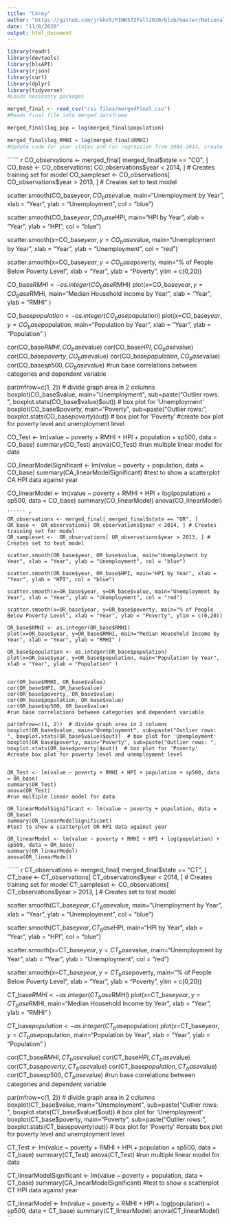 ```yaml
---
title: "Corey"
author: "https://github.com/jrkkv5/FIN6572Fall2020/blob/master/National%20Debt/importNationalDebt.Rmd"
date: "11/8/2020"
output: html_document
---
```


``` r
library(readr)
library(devtools)
library(blsAPI)
library(rjson)
library(curl)
library(dplyr)
library(tidyverse)
#Loads necessary packages

merged_final <- read_csv("csv files/mergedFinal.csv")
#Reads final file into merged dataframe

merged_final$log_pop = log(merged_final$population)

merged_final$log_RMHI = log(merged_final$RMHI)
#Update code for your states and run regression from 1984-2014, create some basic plots, etc.

```

`````` r

CO_observations <- merged_final[ merged_final$state == "CO", ]
CO_base <- CO_observations[ CO_observations$year < 2014, ] # Creates training set for model
CO_sampleset <-  CO_observations[ CO_observations$year > 2013, ] # Creates set to test model

scatter.smooth(CO_base$year, CO_base$value, main="Unemployment by Year", xlab = "Year", ylab = "Unemployment", col = "blue")

scatter.smooth(CO_base$year, CO_base$HPI, main="HPI by Year", xlab = "Year", ylab = "HPI", col = "blue")

scatter.smooth(x=CO_base$year, y=CO_base$value, main="Unemployment by Year", xlab = "Year", ylab = "Unemployment", col = "red")

scatter.smooth(x=CO_base$year, y=CO_base$poverty, main="% of People Below Poverty Level", xlab = "Year", ylab = "Poverty", ylim = c(0,20))

CO_base$RMHI <- as.integer(CO_base$RMHI)
plot(x=CO_base$year, y=CO_base$RMHI, main="Median Household Income by Year", xlab = "Year", ylab = "RMHI" )

CO_base$population <- as.integer(CO_base$population)
plot(x=CO_base$year, y=CO_base$population, main="Population by Year", xlab = "Year", ylab = "Population" )


cor(CO_base$RMHI, CO_base$value)
cor(CO_base$HPI, CO_base$value)
cor(CO_base$poverty, CO_base$value)
cor(CO_base$population, CO_base$value)
cor(CO_base$sp500, CO_base$value)
#run base correlations between categories and dependent variable

par(mfrow=c(1, 2))  # divide graph area in 2 columns
boxplot(CO_base$value, main="Unemployment", sub=paste("Outlier rows: ", boxplot.stats(CO_base$value)$out))  # box plot for 'Unemployment'
boxplot(CO_base$poverty, main="Poverty", sub=paste("Outlier rows: ", boxplot.stats(CO_base$poverty)$out))  # box plot for 'Poverty'
#create box plot for poverty level and unemployment level


CO_Test <- lm(value ~ poverty + RMHI + HPI + population + sp500, data = CO_base)
summary(CO_Test)
anova(CO_Test)
#run multiple linear model for data

CO_linearModelSignificant <- lm(value ~ poverty + population, data = CO_base)
summary(CA_linearModelSignificant)
#test to show a scatterplot CA HPI data against year

CO_linearModel <- lm(value ~ poverty + RMHI + HPI + log(population) + sp500, data = CO_base)
summary(CO_linearModel)
anova(CO_linearModel)
```
`````` r
OR_observations <- merged_final[ merged_final$state == "OR", ]
OR_base <- OR_observations[ OR_observations$year < 2014, ] # Creates training set for model
OR_sampleset <-  OR_observations[ OR_observations$year > 2013, ] # Creates set to test model

scatter.smooth(OR_base$year, OR_base$value, main="Unemployment by Year", xlab = "Year", ylab = "Unemployment", col = "blue")

scatter.smooth(OR_base$year, OR_base$HPI, main="HPI by Year", xlab = "Year", ylab = "HPI", col = "blue")

scatter.smooth(x=OR_base$year, y=OR_base$value, main="Unemployment by Year", xlab = "Year", ylab = "Unemployment", col = "red")

scatter.smooth(x=OR_base$year, y=OR_base$poverty, main="% of People Below Poverty Level", xlab = "Year", ylab = "Poverty", ylim = c(0,20))

OR_base$RMHI <- as.integer(OR_base$RMHI)
plot(x=OR_base$year, y=OR_base$RMHI, main="Median Household Income by Year", xlab = "Year", ylab = "RMHI" )

OR_base$population <- as.integer(OR_base$population)
plot(x=OR_base$year, y=OR_base$population, main="Population by Year", xlab = "Year", ylab = "Population" )


cor(OR_base$RMHI, OR_base$value)
cor(OR_base$HPI, OR_base$value)
cor(OR_base$poverty, OR_base$value)
cor(OR_base$population, OR_base$value)
cor(OR_base$sp500, OR_base$value)
#run base correlations between categories and dependent variable

par(mfrow=c(1, 2))  # divide graph area in 2 columns
boxplot(OR_base$value, main="Unemployment", sub=paste("Outlier rows: ", boxplot.stats(OR_base$value)$out))  # box plot for 'Unemployment'
boxplot(OR_base$poverty, main="Poverty", sub=paste("Outlier rows: ", boxplot.stats(OR_base$poverty)$out))  # box plot for 'Poverty'
#create box plot for poverty level and unemployment level


OR_Test <- lm(value ~ poverty + RMHI + HPI + population + sp500, data = OR_base)
summary(OR_Test)
anova(OR_Test)
#run multiple linear model for data

OR_linearModelSignificant <- lm(value ~ poverty + population, data = OR_base)
summary(OR_linearModelSignificant)
#test to show a scatterplot OR HPI data against year

OR_linearModel <- lm(value ~ poverty + RMHI + HPI + log(population) + sp500, data = OR_base)
summary(OR_linearModel)
anova(OR_linearModel)
```

`````` r

CT_observations <- merged_final[ merged_final$state == "CT", ]
CT_base <- CT_observations[ CT_observations$year < 2014, ] # Creates training set for model
CT_sampleset <-  CO_observations[ CT_observations$year > 2013, ] # Creates set to test model

scatter.smooth(CT_base$year, CT_base$value, main="Unemployment by Year", xlab = "Year", ylab = "Unemployment", col = "blue")

scatter.smooth(CT_base$year, CT_base$HPI, main="HPI by Year", xlab = "Year", ylab = "HPI", col = "blue")

scatter.smooth(x=CT_base$year, y=CT_base$value, main="Unemployment by Year", xlab = "Year", ylab = "Unemployment", col = "red")

scatter.smooth(x=CT_base$year, y=CT_base$poverty, main="% of People Below Poverty Level", xlab = "Year", ylab = "Poverty", ylim = c(0,20))

CT_base$RMHI <- as.integer(CT_base$RMHI)
plot(x=CT_base$year, y=CT_base$RMHI, main="Median Household Income by Year", xlab = "Year", ylab = "RMHI" )

CT_base$population <- as.integer(CT_base$population)
plot(x=CT_base$year, y=CT_base$population, main="Population by Year", xlab = "Year", ylab = "Population" )


cor(CT_base$RMHI, CT_base$value)
cor(CT_base$HPI, CT_base$value)
cor(CT_base$poverty, CT_base$value)
cor(CT_base$population, CT_base$value)
cor(CT_base$sp500, CT_base$value)
#run base correlations between categories and dependent variable

par(mfrow=c(1, 2))  # divide graph area in 2 columns
boxplot(CT_base$value, main="Unemployment", sub=paste("Outlier rows: ", boxplot.stats(CT_base$value)$out))  # box plot for 'Unemployment'
boxplot(CT_base$poverty, main="Poverty", sub=paste("Outlier rows: ", boxplot.stats(CT_base$poverty)$out))  # box plot for 'Poverty'
#create box plot for poverty level and unemployment level


CT_Test <- lm(value ~ poverty + RMHI + HPI + population + sp500, data = CT_base)
summary(CT_Test)
anova(CT_Test)
#run multiple linear model for data

CT_linearModelSignificant <- lm(value ~ poverty + population, data = CT_base)
summary(CA_linearModelSignificant)
#test to show a scatterplot CT HPI data against year

CT_linearModel <- lm(value ~ poverty + RMHI + HPI + log(population) + sp500, data = CT_base)
summary(CT_linearModel)
anova(CT_linearModel)
```